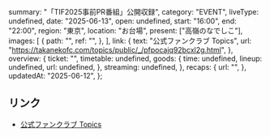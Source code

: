   summary: "「TIF2025事前PR番組」公開収録",
  category: "EVENT",
  liveType: undefined,
  date: "2025-06-13",
  open: undefined,
  start: "16:00",
  end: "22:00",
  region: "東京",
  location: "お台場",
  present: ["高嶺のなでしこ"],
  images: [
    {
      path: "",
      ref: "",
    },
  ],
  link: {
    text: "公式ファンクラブ Topics",
    url: "https://takanekofc.com/topics/public/_/pfpocajq92bcxl2g.html",
  },
  overview: {
    ticket: "",
    timetable: undefined,
    goods: {
      time: undefined,
      lineup: undefined,
      url: undefined,
    },
    streaming: undefined,
  },
  recaps: {
    url: "",
  },
  updatedAt: "2025-06-12",
};

## リンク

- [公式ファンクラブ Topics](https://takanekofc.com/topics/public/_/pfpocajq92bcxl2g.html)

